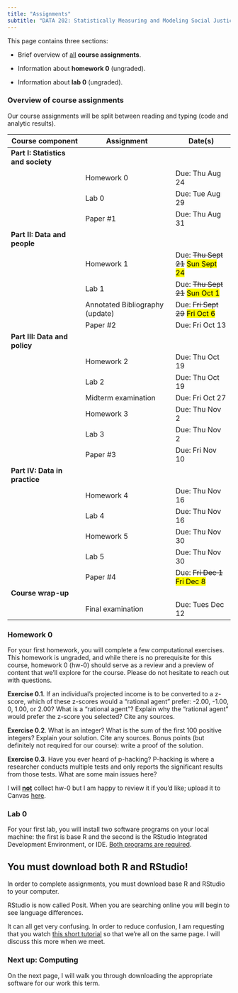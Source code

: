 ```yaml
---
title: "Assignments"
subtitle: "DATA 202: Statistically Measuring and Modeling Social Justice"
---
```


This page contains three sections:

-   Brief overview of <u>all</u> **course assignments**.

-   Information about **homework 0** (ungraded).

-   Information about **lab 0** (ungraded).

### **Overview of course assignments**

Our course assignments will be split between reading and typing (code and analytic results).

| Course component                   | Assignment                      | Date(s)                                         |
|------------------------|-----------------------------|-------------------|
| **Part I: Statistics and society** |                                 |                                                 |
|                                    | Homework 0                      | Due: Thu Aug 24                                 |
|                                    | Lab 0                           | Due: Tue Aug 29                                 |
|                                    | Paper #1                        | Due: Thu Aug 31                                 |
| **Part II: Data and people**       |                                 |                                                 |
|                                    | Homework 1                      | Due: <s>Thu Sept 21</s> <mark> Sun Sept 24 </mark> |
|                                    | Lab 1                           | Due: <s>Thu Sept 21</s> <mark> Sun Oct 1 </mark> |
|                                    | Annotated Bibliography (update) | Due: <s>Fri Sept 29</s> <mark> Fri Oct 6 </mark>    |
|                                    | Paper #2                        | Due: Fri Oct 13                                 |
| **Part III: Data and policy**      |                                 |                                                 |
|                                    | Homework 2                      | Due: Thu Oct 19                                 |
|                                    | Lab 2                           | Due: Thu Oct 19                                 |
|                                    | Midterm examination             | Due: Fri Oct 27                                 |
|                                    | Homework 3                      | Due: Thu Nov 2                                  |
|                                    | Lab 3                           | Due: Thu Nov 2                                  |
|                                    | Paper #3                        | Due: Fri Nov 10                                 |
| **Part IV: Data in practice**      |                                 |                                                 |
|                                    | Homework 4                      | Due: Thu Nov 16                                 |
|                                    | Lab 4                           | Due: Thu Nov 16                                 |
|                                    | Homework 5                      | Due: Thu Nov 30                                 |
|                                    | Lab 5                           | Due: Thu Nov 30                                 |
|                                    | Paper #4                        | Due: <s> Fri Dec 1</s> <mark> Fri Dec 8 </mark> |
| **Course wrap-up**                 |                                 |                                                 |
|                                    | Final examination               | Due: Tues Dec 12                                |

### **Homework 0**

For your first homework, you will complete a few computational exercises. This homework is ungraded, and while there is no prerequisite for this course, homework 0 (hw-0) should serve as a review and a preview of content that we'll explore for the course. Please do not hesitate to reach out with questions.

**Exercise 0.1**. If an individual's projected income is to be converted to a z-score, which of these z-scores would a "rational agent" prefer: -2.00, -1.00, 0, 1.00, or 2.00? What is a "rational agent"? Explain why the "rational agent" would prefer the z-score you selected? Cite any sources.

**Exercise 0.2**. What is an integer? What is the sum of the first 100 positive integers? Explain your solution. Cite any sources. Bonus points (but definitely not required for our course): write a proof of the solution.

**Exercise 0.3**. Have you ever heard of p-hacking? P-hacking is where a researcher conducts multiple tests and only reports the significant results from those tests. What are some main issues here?

I will <u>**not**</u> collect hw-0 but I am happy to review it if you'd like; upload it to Canvas [here](https://canvas.howard.edu/courses/40683).

### **Lab 0**

For your first lab, you will install two software programs on your local machine: the first is base R and the second is the RStudio Integrated Development Environment, or IDE. <u>Both programs are required</u>.

::: {.callout-caution collapse="false"}
## You must download both R and RStudio!

In order to complete assignments, you must download base R and RStudio to your computer.
:::

RStudio is now called Posit. When you are searching online you will begin to see language differences.

It can all get very confusing. In order to reduce confusion, I am requesting that you watch [this short tutorial](https://www.youtube.com/watch?v=pUe_iD7RJvo) so that we're all on the same page. I will discuss this more when we meet.

### **Next up**: Computing

On the next page, I will walk you through downloading the appropriate software for our work this term.
